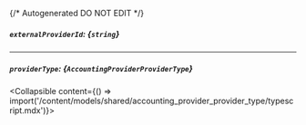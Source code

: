 {/* Autogenerated DO NOT EDIT  */}

##### `externalProviderId`: *{`string`}*

---
##### `providerType`: *{`AccountingProviderProviderType`}*
<Collapsible content={() => import('/content/models/shared/accounting_provider_provider_type/typescript.mdx')}>
</Collapsible>

